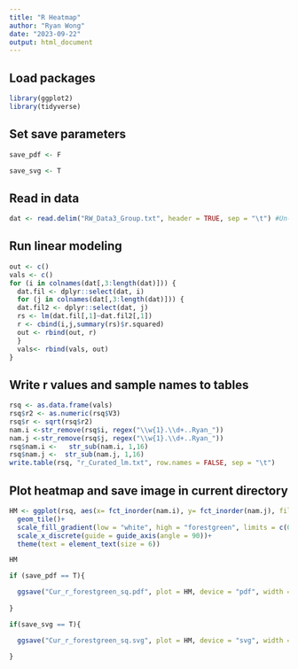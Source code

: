 ---
title: "R Heatmap"
author: "Ryan Wong"
date: "2023-09-22"
output: html_document
---

## Load packages

```{r}

library(ggplot2)
library(tidyverse)

```

## Set save parameters

```{r}

save_pdf <- F

save_svg <- T

```

## Read in data

```{r}

dat <- read.delim("RW_Data3_Group.txt", header = TRUE, sep = "\t") #Un-imputed table of protein intensities from each replicate of each strain in tab delimited format

```

## Run linear modeling

```{r}
out <- c()
vals <- c()
for (i in colnames(dat[,3:length(dat)])) {
  dat.fil <- dplyr::select(dat, i)
  for (j in colnames(dat[,3:length(dat)])) {
  dat.fil2 <- dplyr::select(dat, j)
  rs <- lm(dat.fil[,1]~dat.fil2[,1])
  r <- cbind(i,j,summary(rs)$r.squared)
  out <- rbind(out, r)
  }
  vals<- rbind(vals, out)
}
```
 
## Write r values and sample names to tables

```{r}
rsq <- as.data.frame(vals)
rsq$r2 <- as.numeric(rsq$V3)
rsq$r <- sqrt(rsq$r2)
nam.i <-str_remove(rsq$i, regex("\\w{1}.\\d+..Ryan_"))
nam.j <-str_remove(rsq$j, regex("\\w{1}.\\d+..Ryan_"))
rsq$nam.i <-   str_sub(nam.i, 1,16)
rsq$nam.j <-  str_sub(nam.j, 1,16)
write.table(rsq, "r_Curated_lm.txt", row.names = FALSE, sep = "\t")
```

## Plot heatmap and save image in current directory

```{r}

HM <- ggplot(rsq, aes(x= fct_inorder(nam.i), y= fct_inorder(nam.j), fill = r))+
  geom_tile()+
  scale_fill_gradient(low = "white", high = "forestgreen", limits = c(0, 1)) +
  scale_x_discrete(guide = guide_axis(angle = 90))+
  theme(text = element_text(size = 6))

HM

if (save_pdf == T){

  ggsave("Cur_r_forestgreen_sq.pdf", plot = HM, device = "pdf", width = 10, height = 10, units = "cm", dpi = 1000)
  
}

if(save_svg == T){

  ggsave("Cur_r_forestgreen_sq.svg", plot = HM, device = "svg", width = 10, height = 10, units = "cm", dpi = 1000)
  
}

```